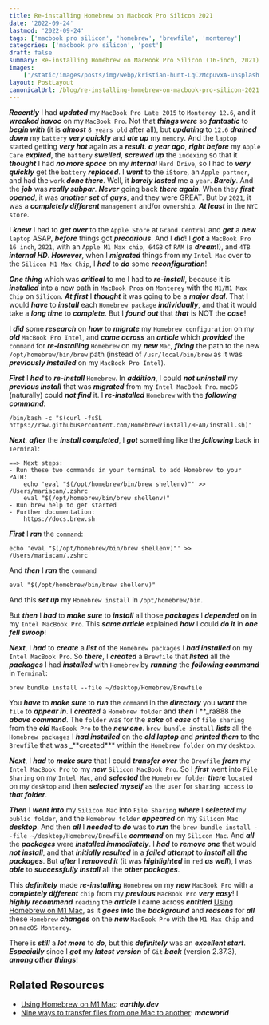 ```yaml
---
title: Re-installing Homebrew on Macbook Pro Silicon 2021
date: '2022-09-24'
lastmod: '2022-09-24'
tags: ['macbook pro silicon', 'homebrew', 'brewfile', 'monterey']
categories: ['macbook pro silicon', 'post']
draft: false
summary: Re-installing Homebrew on MacBook Pro Silicon (16-inch, 2021).
images:
    ['/static/images/posts/img/webp/kristian-hunt-LqC2McpuvxA-unsplash.webp']
layout: PostLayout
canonicalUrl: /blog/re-installing-homebrew-on-macbook-pro-silicon-2021
---
```


<Unsplash
	src="/static/images/posts/img/webp/kristian-hunt-LqC2McpuvxA-unsplash.webp"
	author="Kristian Hunt"
	alt="Re-installing Homebrew on Macbook Pro Silicon 2021"
	srcUrl="https://unsplash.com/photos/LqC2McpuvxA"
	authorUrl="https://unsplash.com/@krihun"
/>

**_Recently_** I had **_updated_** my `MacBook Pro Late 2015` to
`Monterey 12.6`, and it **_wreaked havoc_** on my `MacBook Pro`. Not that
**_things were_** so **_fantastic_** to **_begin with_** (it is **_almost_**
`8 years old` after all), but **_updating_** to `12.6` **_drained down_** my
`battery` **_very quickly_** and **_ate up_** my `memory`. And the `laptop`
started getting **_very hot_** again as a **_result_**. **_a year ago_**,
**_right before_** my `Apple Care` **_expired_**, the `battery` **_swelled_**,
**_screwed up_** the `indexing` so that it **_thought_** I had **_no more
space_** on my **_internal_** `Hard Drive`, so I had to **_very quickly_** get
the `battery` **_replaced_**. I **_went_** to the `iStore`, an `Apple partner`,
and had the `work` **_done there_**. Well, it **_barely lasted_** me a `year`.
**_Barely_**. And the **_job_** was **_really subpar_**. **_Never_** going back
**_there again_**. When they **_first opened_**, it was **_another set_** of
**_guys_**, and they were GREAT. But by `2021`, it was a **_completely
different_** `management` and/or `ownership`. **_At least_** in the `NYC store`.

I **_knew_** I had to **_get over_** to the `Apple Store` at `Grand Central` and
**_get_** a **_new_** `laptop` ASAP, **_before_** things got **_precarious_**.
And I **_did_**! I **_got_** a `MacBook Pro 16 inch`, `2021`, with an
`Apple M1 Max chip`,` 64GB` of `RAM` (a **_dream_**!), and `4TB` **_internal
HD_**. **_However_**, when I **_migrated_** things from my `Intel Mac` over to
the `Silicon M1 Max Chip`, I **_had_** to **_do_** some **_reconfiguration_**!

**_One thing_** which was **_critical_** to me I had to **_re-install_**,
because it is **_installed_** into a new path in `MacBook Pros` on `Monterey`
with the `M1/M1 Max Chip` on `Silicon`. **_At first_** I **_thought_** it was
going to be a **_major deal_**. That I would **_have_** to **_install_** each
`Homebrew package` **_individually_**, and that it would take a **_long time_**
to **_complete_**. But I **_found out_** that **_that_** is NOT the **_case_**!

I **_did_** some **_research_** on **_how_** to **_migrate_** my
`Homebrew configuration` on my **_old_** `MacBook Pro Intel`, and **_came
across_** an **_article_** which **_provided_** the `command` for
**_re-installing_** `Homebrew` on my **_new_** `Mac`, **_fixing_** the path to
the new `/opt/homebrew/bin/brew` path (instead of `/usr/local/bin/brew` as it
was **_previously installed_** on my `MacBook Pro Intel`).

**_First_** I **_had_** to **_re-install_** `Homebrew`. In **_addition_**, I
could **_not uninstall_** my **_previous install_** that was **_migrated_** from
my `Intel MacBook Pro`. `macOS` (naturally) could **_not find_** it. I
**_re-installed_** `Homebrew` with the **_following command_**:

```shell
/bin/bash -c "$(curl -fsSL https://raw.githubusercontent.com/Homebrew/install/HEAD/install.sh)"
```

**_Next_**, **_after_** the **_install completed_**, I **_got_** something like
the **_following_** back in `Terminal`:

```shell
==> Next steps:
- Run these two commands in your terminal to add Homebrew to your PATH:
    echo 'eval "$(/opt/homebrew/bin/brew shellenv)"' >> /Users/mariacam/.zshrc
    eval "$(/opt/homebrew/bin/brew shellenv)"
- Run brew help to get started
- Further documentation:
    https://docs.brew.sh
```

**_First_** I **_ran_** the `command`:

```shell
echo 'eval "$(/opt/homebrew/bin/brew shellenv)"' >> /Users/mariacam/.zshrc
```

And **_then_** I **_ran_** the `command`

```shell
eval "$(/opt/homebrew/bin/brew shellenv)"
```

And this **_set up_** my `Homebrew install` in `/opt/homebrew/bin`.

But **_then_** I **_had_** to **_make sure_** to **_install_** all those
**_packages_** I **_depended_** on in my `Intel MacBook Pro`. This **_same
article_** explained **_how_** I could **_do it_** in **_one fell swoop_**!

**_Next_**, I **_had_** to **_create_** a **_list_** of the `Homebrew packages`
I **_had installed_** on my `Intel MacBook Pro`. So **_there_**, I **_created_**
a `Brewfile` that **_listed_** all the **_packages_** I had **_installed_** with
`Homebrew` by **_running_** the **_following command_** in `Terminal`:

```shell
brew bundle install --file ~/desktop/Homebrew/Brewfile
```

You **_have_** to **_make sure_** to **_run_** the `command` in the
**_directory_** you **_want_** the `file` to **_appear in_**. I **_created_** a
`Homebrew folder` and **_then_** I **_ra888 the _**above command**_. The
`folder` was for the _**sake**_ of _**ease**_ of `file sharing` from the
_**old**_ `MacBook Pro` to the _**new one**_. `brew bundle install` _**lists**_
all the `Homebrew packages` I _**had installed**_ on the _**old laptop**_ and
_**printed them**_ to the `Brewfile` that was _**created\*\*\* within the
`Homebrew folder` on my `desktop`.

**_Next_**, I **_had_** to **_make sure_** that I could **_transfer over_** the
`Brewfile` **_from_** my `Intel MacBook Pro` to my **_new_**
`Silicon MacBook Pro`. So I **_first_** went into `File Sharing` on my
`Intel Mac`, and **_selected_** the `Homebrew folder` **_there_** `located` on
my `desktop` and then **_selected myself_** as the `user` for `sharing access`
to **_that folder_**.

**_Then_** I **_went into_** my `Silicon Mac` into `File Sharing` **_where_** I
**_selected_** my `public folder`, and the `Homebrew folder` **_appeared_** on
my `Silicon Mac` **_desktop_**. And then **_all_** I **_needed_** to **_do_**
was to **_run_** the `brew bundle install --file ~/desktop/Homebrew/Brewfile`
**_command_** on my `Silicon Mac`. And **_all_** the **_packages_** were
**_installed immediately_**. I **_had_** to **_remove one_** that would **_not
install_**, and that **_initially resulted_** in a **_failed attempt_** to
**_install_** all **_the packages_**. But **_after_** I **_removed it_** (it was
**_highlighted_** in `red` **_as well_**), I was **_able_** to **_successfully
install_** all the **_other packages_**.

This **_definitely_** made **_re-installing_** `Homebrew` on my **_new_**
`MacBook Pro` with a **_completely different_** `chip` from my **_previous_**
`MacBook Pro` **_very easy_**! I **_highly recommend_** `reading` the
**_article_** I came across **_entitled_**
[Using Homebrew on M1 Mac](https://earthly.dev/blog/homebrew-on-m1/), as it
**_goes into_** the **_background_** and **_reasons_** for **_all_** these
`Homebrew` **_changes_** on the **_new_** `MacBook Pro` with the `M1 Max Chip`
and on `macOS Monterey`.

There is **_still_** a **_lot more_** to **_do_**, but this **_definitely_** was
an **_excellent start_**. **_Especially_** since I **_got_** my **_latest
version_** of `Git` **_back_** (version 2.37.3), **_among other things_**!

## Related Resources

-   [Using Homebrew on M1 Mac](https://earthly.dev/blog/homebrew-on-m1/):
    **_earthly.dev_**
-   [Nine ways to transfer files from one Mac to another](https://www.macworld.com/article/210934/filetransfer.html):
    **_macworld_**
